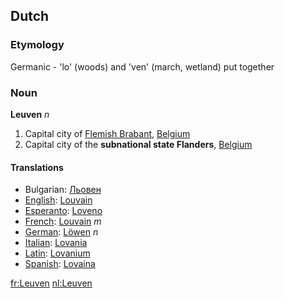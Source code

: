 ==Dutch==

===Etymology===

Germanic - 'lo' (woods) and 'ven' (march, wetland) put together

===Noun===
'''Leuven''' ''n''

# Capital city of [[Flemish Brabant]], [[Belgium]]
# Capital city of the '''subnational state Flanders''', [[Belgium]]

====Translations====
*Bulgarian: [[Льовен]]
*[[English]]: [[Louvain]]
*[[Esperanto]]: [[Loveno]]
*[[French]]: [[Louvain]] ''m''
*[[German]]: [[Löwen]] ''n''
*[[Italian]]: [[Lovania]]
*[[Latin]]: [[Lovanium]]
*[[Spanish]]: [[Lovaina]]

[[fr:Leuven]]
[[nl:Leuven]]